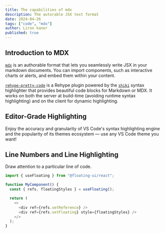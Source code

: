 ---
title: The capabilities of mdx
description: The autorable JSX text format
date: 2024-04-26
tags: ["code", "mdx"]
author: Liron kaner
published: true
---

## Introduction to MDX

[`mdx`](https://github.com/mdx-js/mdx) is an authorable format that lets you seamlessly write JSX in your markdown documents. You can import components, such as interactive charts or alerts, and embed them within your content.

[`rehype-pretty-code`](https://github.com/atomiks/rehype-pretty-code) is a Rehype plugin powered by the
[`shiki`](https://github.com/shikijs/shiki) syntax highlighter that provides beautiful code blocks for Markdown or MDX. It works on both the server at build-time (avoiding runtime syntax highlighting) and on the client for dynamic highlighting.

## Editor-Grade Highlighting

Enjoy the accuracy and granularity of VS Code's syntax highlighting engine and
the popularity of its themes ecosystem — use any VS Code theme you want!

## Line Numbers and Line Highlighting

Draw attention to a particular line of code.

```js {4} showLineNumbers
import { useFloating } from "@floating-ui/react";

function MyComponent() {
  const { refs, floatingStyles } = useFloating();

  return (
    <>
      <div ref={refs.setReference} />
      <div ref={refs.setFloating} style={floatingStyles} />
    </>
  );
}
```
